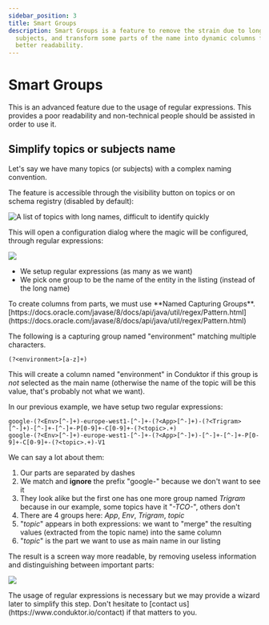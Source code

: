 ```yaml
---
sidebar_position: 3
title: Smart Groups
description: Smart Groups is a feature to remove the strain due to long names of topics or
  subjects, and transform some parts of the name into dynamic columns for a
  better readability.
---
```


# Smart Groups

<Warning>
This is an advanced feature due to the usage of regular expressions. This provides a poor
readability and non-technical people should be assisted in order to use it.
</Warning>

## Simplify topics or subjects name

Let's say we have many topics \(or subjects\) with a complex naming convention.

The feature is accessible through the visibility button on topics or on schema registry \(disabled by default\):

![A list of topics with long names, difficult to identify quickly](../../assets/screenshot-2020-05-01-at-01.14.32.png)

This will open a configuration dialog where the magic will be configured, through regular expressions:

![](../../assets/screenshot-2020-05-01-at-01.18.56.png)

- We setup regular expressions \(as many as we want\)
- We pick one group to be the name of the entity in the listing \(instead of the long name\)

<Info>
To create columns from parts, we must use **Named Capturing Groups**.
[https://docs.oracle.com/javase/8/docs/api/java/util/regex/Pattern.html](https://docs.oracle.com/javase/8/docs/api/java/util/regex/Pattern.html)
</Info>

The following is a capturing group named "environment" matching multiple characters.

```text
(?<environment>[a-z]+)
```

This will create a column named "environment" in Conduktor if this group is _not_ selected as the main name \(otherwise the name of the topic will be this value, that's probably not what we want\).

In our previous example, we have setup two regular expressions:

```text
google-(?<Env>[^-]+)-europe-west1-[^-]+-(?<App>[^-]+)-(?<Trigram>[^-]+)-[^-]+-[^-]+-P[0-9]+-C[0-9]+-(?<topic>.+)
google-(?<Env>[^-]+)-europe-west1-[^-]+-(?<App>[^-]+)-[^-]+-[^-]+-P[0-9]+-C[0-9]+-(?<topic>.+)-V1
```

We can say a lot about them:

1. Our parts are separated by dashes
2. We match and **ignore** the prefix "google-" because we don't want to see it
3. They look alike but the first one has one more group named _Trigram_ because in our example, some topics have it "_-TCO-_", others don't
4. There are 4 groups here: _App_, _Env_, _Trigram_, _topic_
5. "_topic_" appears in both expressions: we want to "merge" the resulting values \(extracted from the topic name\) into the same column
6. "_topic_" is the part we want to use as main name in our listing

The result is a screen way more readable, by removing useless information and distinguishing between important parts:

![](../../assets/screenshot-2020-05-01-at-01.43.05.png)

<Info>
The usage of regular expressions is necessary but we may provide a wizard later to simplify this
step. Don't hesitate to [contact us](https://www.conduktor.io/contact) if that matters to you.
</Info>
